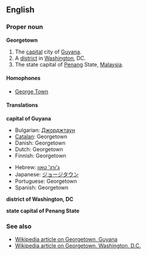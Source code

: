 ==English==
===Proper noun===
'''Georgetown'''

#The [[capital]] city of [[Guyana]].
#A [[district]] in [[Washington]], DC.
#The state capital of [[Penang]] State, [[Malaysia]].

====Homophones====
*[[George Town]]

====Translations====

'''capital of Guyana'''
{{top}}
*Bulgarian: [[Джорджтаун]]
*[[Catalan]]: Georgetown
*Danish: Georgetown
*Dutch: Georgetown
*Finnish: Georgetown
{{mid}}
*Hebrew: [[ג'ורג' טאון]]
*Japanese: [[ジョージタウン]]
*Portuguese: Georgetown
*Spanish: Georgetown
{{bottom}}

'''district of Washington, DC'''
{{top}}
{{mid}}
{{bottom}}

'''state capital of Penang State'''
{{top}}
{{mid}}
{{bottom}}

===See also===
*[[w:Georgetown, Guyana|Wikipedia article on Georgetown, Guyana]]
*[[w:Georgetown, Washington, D.C.|Wikipedia article on Georgetown, Washington, D.C.]]